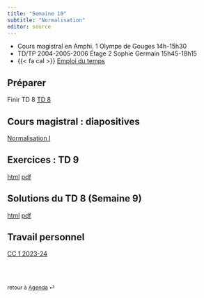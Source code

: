 ```yaml
---
title: "Semaine 10"
subtitle: "Normalisation"
editor: source
---
```


::: callout-important

-   Cours magistral en Amphi. 1 Olympe de Gouges 14h-15h30
-   TD/TP 2004-2005-2006 Étage 2 Sophie Germain 15h45-18h15
-   {{< fa cal >}} [Emploi du temps](https://edt.math.univ-paris-diderot.fr/#/parcours/miashs/l3)


:::

## Préparer

Finir  TD 8 [TD 8](/workshops/td8.html) 

## Cours magistral : diapositives

[Normalisation I]()


## Exercices : TD 9

[html](/workshops/td9.html)  [pdf](/workshops/td9.pdf)

## Solutions du  TD 8  (Semaine 9)

[html](/solutions/td8.html)  [pdf](/solutions/td8.pdf)


## Travail personnel

[CC 1 2023-24](/exams/cc1-2023-10-27.html)

<br><br>

::: {style="font-size: 0.875em;"}
retour à [Agenda](/ "Agenda du cours") ⏎
:::
